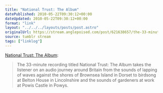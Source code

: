 ```yaml
---
title: "National Trust: The Album"
datePublished: 2010-05-22T09:30:12+00:00
dateUpdated: 2010-05-22T09:30:12+00:00
format: "link"
layout: "../../../layouts/posts/post.astro"
originalUrl: https://stream.anglepoised.com/post/621638657/the-33-minute-recording-titled-national-trust-the
source: tumblr stream
tags: ["linklog"]
---
```


[National Trust: The Album](http://www.nationaltrust.org.uk/main/w-global/w-news/w-latest_news/w-news-national-trust-the-album.htm):

> The 33-minute recording titled National Trust: The Album takes the listener on an audio journey around Britain from the sounds of lapping of waves against the shores of Brownsea Island in Dorset to birdsong at Belton House in Lincolnshire and the sounds of gardeners at work at Powis Castle in Powys.
